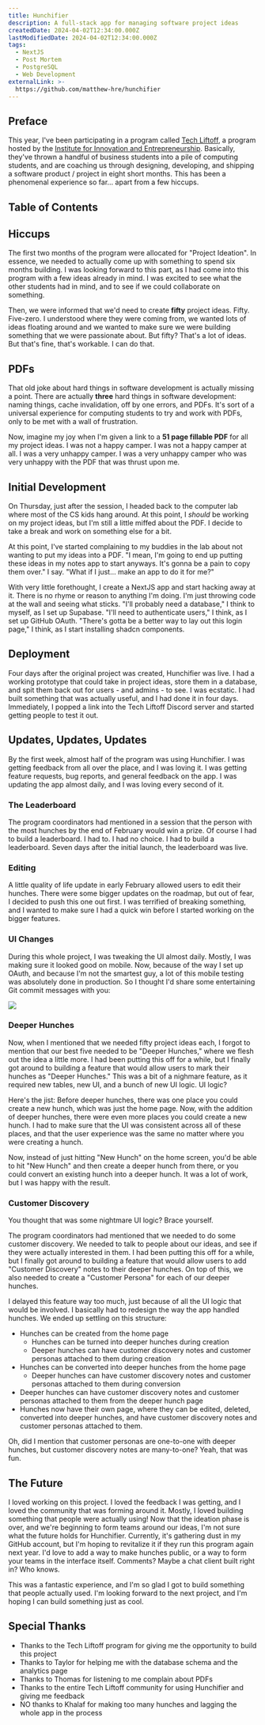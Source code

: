 ```yaml
---
title: Hunchifier
description: A full-stack app for managing software project ideas
createdDate: 2024-04-02T12:34:00.000Z
lastModifiedDate: 2024-04-02T12:34:00.000Z
tags:
  - NextJS
  - Post Mortem
  - PostgreSQL
  - Web Development
externalLink: >-
  https://github.com/matthew-hre/hunchifier
---
```


## Preface

This year, I've been participating in a program called [Tech Liftoff](https://www.mtroyal.ca/ProgramsCourses/FacultiesSchoolsCentres/Business/Institutes/InstituteInnovationEntrepreneurship/Tech-Liftoff-Business.htm), a program hosted by the [Institute for Innovation and Entrepreneurship](https://www.mtroyal.ca/ProgramsCourses/FacultiesSchoolsCentres/Business/Institutes/InstituteInnovationEntrepreneurship/index.htm). Basically, they've thrown a handful of business students into a pile of computing students, and are coaching us through designing, developing, and shipping a software product / project in eight short months. This has been a phenomenal experience so far… apart from a few hiccups.

## Table of Contents

## Hiccups

The first two months of the program were allocated for "Project Ideation". In essence, we needed to actually come up with something to spend six months building. I was looking forward to this part, as I had come into this program with a few ideas already in mind. I was excited to see what the other students had in mind, and to see if we could collaborate on something.

Then, we were informed that we'd need to create **fifty** project ideas. Fifty. Five-zero. I understood where they were coming from, we wanted lots of ideas floating around and we wanted to make sure we were building something that we were passionate about. But fifty? That's a lot of ideas. But that's fine, that's workable. I can do that.

## PDFs

That old joke about hard things in software development is actually missing a point. There are actually **three** hard things in software development: naming things, cache invalidation, off by one errors, and PDFs. It's sort of a universal experience for computing students to try and work with PDFs, only to be met with a wall of frustration.

Now, imagine my joy when I'm given a link to a **51 page fillable PDF** for all my project ideas. I was not a happy camper. I was not a happy camper at all. I was a very unhappy camper. I was a very unhappy camper who was very unhappy with the PDF that was thrust upon me.

## Initial Development

On Thursday, just after the session, I headed back to the computer lab where most of the CS kids hang around. At this point, I _should_ be working on my project ideas, but I'm still a little miffed about the PDF. I decide to take a break and work on something else for a bit.

At this point, I've started complaining to my buddies in the lab about not wanting to put my ideas into a PDF. "I mean, I'm going to end up putting these ideas in my notes app to start anyways. It's gonna be a pain to copy them over." I say. "What if I just... make an app to do it for me?"

With very little forethought, I create a NextJS app and start hacking away at it. There is no rhyme or reason to anything I'm doing. I'm just throwing code at the wall and seeing what sticks. "I'll probably need a database," I think to myself, as I set up Supabase. "I'll need to authenticate users," I think, as I set
up GitHub OAuth. "There's gotta be a better way to lay out this login page," I think, as I start installing shadcn components.

## Deployment

Four days after the original project was created, Hunchifier was live. I had a working prototype that could take in project ideas, store them in a database, and spit them back out for users - and admins - to see. I was ecstatic. I had built something that was actually useful, and I had done it in four days. Immediately, I popped a link into the Tech Liftoff Discord server and started getting people to test it out.

## Updates, Updates, Updates

By the first week, almost half of the program was using Hunchifier. I was getting feedback from all over the place, and I was loving it. I was getting feature requests, bug reports, and general feedback on the app. I was updating the app almost daily, and I was loving every second of it.

### The Leaderboard

The program coordinators had mentioned in a session that the person with the most hunches by the end of February would win a prize. Of course I had to build a leaderboard. I had to. I had no choice. I had to build a leaderboard. Seven days after the initial launch, the leaderboard was live.

### Editing

A little quality of life update in early February allowed users to edit their hunches. There were some bigger updates on the roadmap, but out of fear, I decided to push this one out first. I was terrified of breaking something, and I wanted to make sure I had a quick win before I started working on the bigger features.

### UI Changes

During this whole project, I was tweaking the UI almost daily. Mostly, I was making sure it looked good on mobile. Now, because of the way I set up OAuth, and because I'm not the smartest guy, a lot of this mobile testing was absolutely done in production. So I thought I'd share some entertaining Git commit messages with you:

![](/images/hunchifier/no-one-gets-dark-theme.png)

### Deeper Hunches

Now, when I mentioned that we needed fifty project ideas each, I forgot to mention that our best five needed to be "Deeper Hunches," where we flesh out the idea a little more. I had been putting this off for a while, but I finally got around to building a feature that would allow users to mark their hunches as "Deeper Hunches." This was a bit of a nighmare feature, as it required new tables, new UI, and a bunch of new UI logic. UI logic?

Here's the jist: Before deeper hunches, there was one place you could create a new hunch, which was just the home page. Now, with the addition of deeper hunches, there were even more places you could create a new hunch. I had to make sure that the UI was consistent across all of these places, and that the user experience was the same no matter where you were creating a hunch.

Now, instead of just hitting "New Hunch" on the home screen, you'd be able to hit "New Hunch" and then create a deeper hunch from there, or you could convert an existing hunch into a deeper hunch. It was a lot of work, but I was happy with the result.

### Customer Discovery

You thought that was some nightmare UI logic? Brace yourself.

The program coordinators had mentioned that we needed to do some customer discovery. We needed to talk to people about our ideas, and see if they were actually interested in them. I had been putting this off for a while, but I finally got around to building a feature that would allow users to add "Customer Discovery" notes to their deeper hunches. On top of this, we also needed to create a "Customer Persona" for each of our deeper hunches.

I delayed this feature way too much, just because of all the UI logic that would be involved. I basically had to redesign the way the app handled hunches. We ended up settling on this structure:

- Hunches can be created from the home page
  - Hunches can be turned into deeper hunches during creation
  - Deeper hunches can have customer discovery notes and customer personas attached to them during creation
- Hunches can be converted into deeper hunches from the home page
  - Deeper hunches can have customer discovery notes and customer personas attached to them during conversion
- Deeper hunches can have customer discovery notes and customer personas attached to them from the deeper hunch page
- Hunches now have their own page, where they can be edited, deleted, converted into deeper hunches, and have customer discovery notes and customer personas attached to them.

Oh, did I mention that customer personas are one-to-one with deeper hunches, but customer discovery notes are many-to-one? Yeah, that was fun.

## The Future

I loved working on this project. I loved the feedback I was getting, and I loved the community that was forming around it. Mostly, I loved building something that people were actually using! Now that the ideation phase is over, and we're beginning to form teams around our ideas, I'm not sure what the future holds for Hunchifier. Currently, it's gathering dust in my GitHub account, but I'm hoping to revitalize it if they run this program again next year. I'd love to add a way to make hunches public, or a way to form your teams in the interface itself. Comments? Maybe a chat client built right in? Who knows.

This was a fantastic experience, and I'm so glad I got to build something that people actually used. I'm looking forward to the next project, and I'm hoping I can build something just as cool.

## Special Thanks

- Thanks to the Tech Liftoff program for giving me the opportunity to build this project
- Thanks to Taylor for helping me with the database schema and the analytics page
- Thanks to Thomas for listening to me complain about PDFs
- Thanks to the entire Tech Liftoff community for using Hunchifier and giving me feedback
- NO thanks to Khalaf for making too many hunches and lagging the whole app in the process
